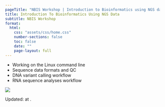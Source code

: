 ```yaml
---
pageTitle: "NBIS Workshop | Introduction to Bioinformatics using NGS data"
title: Introduction To Bioinformatics Using NGS Data
subtitle: NBIS Workshop
format:
  html:
    css: "assets/css/home.css"
    number-sections: false
    toc: false
    date: ""
    page-layout: full
---
```


<!-- div class="page-layout-custom" -->
<div class='home-grid-parent'>
<div class='home-grid-child-left'>

::: {.large}
- Working on the Linux command line
- Sequence data formats and QC
- DNA variant calling workflow
- RNA sequence analyses workflow
:::

</div>
<div class='home-grid-child-right'>


![](assets/images/landing.png)

::: small
Updated: <?lua.date?> at <?lua.time?>.
:::

</div>
</div>
<!--/div-->